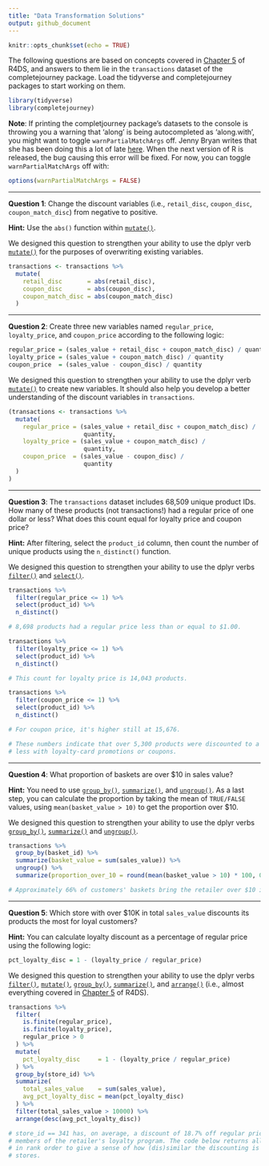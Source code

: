 ```yaml
---
title: "Data Transformation Solutions"
output: github_document
---
```


```r
knitr::opts_chunk$set(echo = TRUE)
```

The following questions are based on concepts covered in [Chapter 5][chapter 5]
of R4DS, and answers to them lie in the `transactions` dataset of the
completejourney package. Load the tidyverse and completejourney packages to
start working on them.

```r
library(tidyverse)
library(completejourney)
```

**Note**: If printing the completjourney package's datasets to the console is
throwing you a warning that 'along' is being autocompleted as 'along.with', you
might want to toggle `warnPartialMatchArgs` off. Jenny Bryan writes that she has
been doing this a lot of late [here][jenny on github]. When the next version of
R is released, the bug causing this error will be fixed. For now, you can toggle
`warnPartialMatchArgs` off with:

```r
options(warnPartialMatchArgs = FALSE)
```

---

**Question 1**: Change the discount variables (i.e., `retail_disc`, 
`coupon_disc`, `coupon_match_disc`) from negative to positive. 

**Hint:** Use the `abs()` function within [`mutate()`][mutate]. 

We designed this question to strengthen your ability to use the dplyr verb
[`mutate()`][mutate] for the purposes of overwriting existing variables.

```r
transactions <- transactions %>% 
  mutate(
    retail_disc       = abs(retail_disc),
    coupon_disc       = abs(coupon_disc),
    coupon_match_disc = abs(coupon_match_disc)
  )
```

---

**Question 2**: Create three new variables named `regular_price`, 
`loyalty_price`, and `coupon_price` according to the following logic:

```r
regular_price = (sales_value + retail_disc + coupon_match_disc) / quantity
loyalty_price = (sales_value + coupon_match_disc) / quantity
coupon_price  = (sales_value - coupon_disc) / quantity
```

We designed this question to strengthen your ability to use the dplyr verb
[`mutate()`][mutate] to create new variables. It should also help you develop a
better understanding of the discount variables in `transactions`.

```r
(transactions <- transactions %>% 
  mutate(
    regular_price = (sales_value + retail_disc + coupon_match_disc) / 
                     quantity,
    loyalty_price = (sales_value + coupon_match_disc) / 
                     quantity,
    coupon_price  = (sales_value - coupon_disc) / 
                     quantity
  )
)
```

---

**Question 3**: The `transactions` dataset includes 68,509 unique product IDs.
How many of these products (not transactions!) had a regular price of one dollar
or less? What does this count equal for loyalty price and coupon price?

**Hint:** After filtering, select the `product_id` column, then count the number
of unique products using the `n_distinct()` function.

We designed this question to strengthen your ability to use the dplyr verbs
[`filter()`][filter] and [`select()`][select].

```r
transactions %>% 
  filter(regular_price <= 1) %>% 
  select(product_id) %>% 
  n_distinct()

# 8,698 products had a regular price less than or equal to $1.00.

transactions %>% 
  filter(loyalty_price <= 1) %>% 
  select(product_id) %>% 
  n_distinct()

# This count for loyalty price is 14,043 products.

transactions %>% 
  filter(coupon_price <= 1) %>% 
  select(product_id) %>% 
  n_distinct()

# For coupon price, it's higher still at 15,676. 

# These numbers indicate that over 5,300 products were discounted to a dollar or
# less with loyalty-card promotions or coupons.
```

---

**Question 4**: What proportion of baskets are over $10 in sales value? 

**Hint:** You need to use [`group_by()`][summarize], [`summarize()`][summarize],
and [`ungroup()`][ungroup]. As a last step, you can calculate the proportion by
taking the mean of `TRUE/FALSE` values, using `mean(basket_value > 10)` to get
the proportion over $10.

We designed this question to strengthen your ability to use the dplyr verbs
[`group_by()`][summarize], [`summarize()`][summarize] and
[`ungroup()`][ungroup].

```r
transactions %>%
  group_by(basket_id) %>%
  summarize(basket_value = sum(sales_value)) %>%
  ungroup() %>%
  summarize(proportion_over_10 = round(mean(basket_value > 10) * 100, 0))

# Approximately 66% of customers' baskets bring the retailer over $10 in value.
```

---

**Question 5**: Which store with over $10K in total `sales_value` discounts its 
products the most for loyal customers? 

**Hint:** You can calculate loyalty discount as a percentage of regular price 
using the following logic:

```r
pct_loyalty_disc = 1 - (loyalty_price / regular_price)
```

We designed this question to strengthen your ability to use the dplyr verbs 
[`filter()`][filter], [`mutate()`][mutate], [`group_by()`][summarize], 
[`summarize()`][summarize], and [`arrange()`][arrange] (i.e., 
almost everything covered in [Chapter 5][chapter 5] of R4DS).

```r
transactions %>%
  filter(
    is.finite(regular_price), 
    is.finite(loyalty_price), 
    regular_price > 0
  ) %>%
  mutate(
    pct_loyalty_disc     = 1 - (loyalty_price / regular_price)
  ) %>%
  group_by(store_id) %>%
  summarize(
    total_sales_value    = sum(sales_value), 
    avg_pct_loyalty_disc = mean(pct_loyalty_disc)
  ) %>%
  filter(total_sales_value > 10000) %>%
  arrange(desc(avg_pct_loyalty_disc))

# store_id == 341 has, on average, a discount of 18.7% off regular prices for
# members of the retailer's loyalty program. The code below returns all stores
# in rank order to give a sense of how (dis)similar the discounting is between
# stores.
```

[arrange]: http://r4ds.had.co.nz/transform.html#arrange-rows-with-arrange
[chapter 5]: http://r4ds.had.co.nz/transform.html
[filter]: http://r4ds.had.co.nz/transform.html#filter-rows-with-filter
[jenny on github]: https://github.com/tidyverse/tidyr/issues/519#issuecomment-439148810
[mutate]: http://r4ds.had.co.nz/transform.html#add-new-variables-with-mutate
[r4ds]: http://r4ds.had.co.nz/
[select]: http://r4ds.had.co.nz/transform.html#select-columns-with-select
[summarize]: http://r4ds.had.co.nz/transform.html#grouped-summaries-with-summarise
[ungroup]: http://r4ds.had.co.nz/transform.html#ungrouping